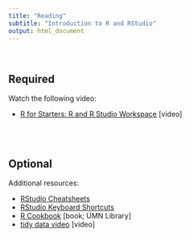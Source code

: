 ```yaml
---
title: "Reading"
subtitle: "Introduction to R and RStudio"
output: html_document
---
```


<br />

## Required

Watch the following video:

- [R for Starters: R and R Studio Workspace](https://www.youtube.com/watch?v=uKyQyfenfvM) [video]


<br />
<br />

## Optional

Additional resources:

- [RStudio Cheatsheets](https://www.rstudio.com/resources/cheatsheets/)
- [RStudio Keyboard Shortcuts](https://support.rstudio.com/hc/en-us/articles/200711853-Keyboard-Shortcuts)
- [R Cookbook](https://primo.lib.umn.edu/primo-explore/fulldisplay?docid=UMN_ALMA51642131760001701&context=L&vid=TWINCITIES&search_scope=mncat_discovery&tab=article_discovery&lang=en_US) [book; UMN Library]
- [tidy data video](https://vimeo.com/33727555) [video]

